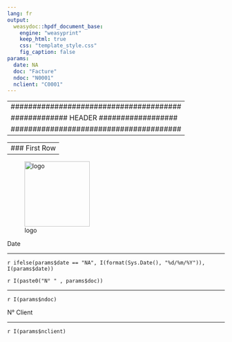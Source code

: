```yaml
---
lang: fr
output: 
  weasydoc::hpdf_document_base:
    engine: "weasyprint"
    keep_html: true
    css: "template_style.css"
    fig_caption: false
params:
  date: NA
  doc: "Facture"
  ndoc: "N0001"
  nclient: "C0001"
---
```


---
#######################################
############# HEADER ##################
#######################################
---

---
### First Row
---

:::{.row}

:::{.col-4 .logo}
![logo](name.png){width=40mm}
:::

:::{.col-8 .centered}

:::{.boxheader}
Date

***

`r ifelse(params$date == "NA", I(format(Sys.Date(), "%d/%m/%Y")), I(params$date))`
:::
:::{.boxheader}
`r I(paste0("N° " , params$doc))`

***

`r I(params$ndoc)`
:::
:::{.boxheader}
N° Client

***

`r I(params$nclient)`
:::

:::

:::





